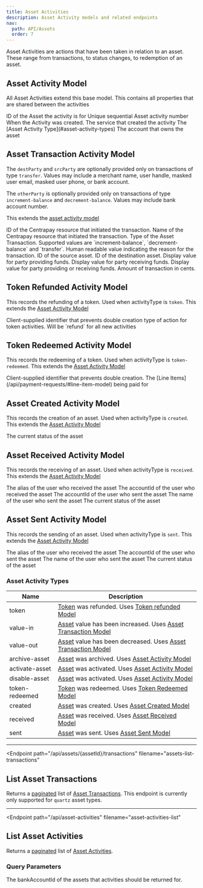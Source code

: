 ```yaml
---
title: Asset Activities
description: Asset Activity models and related endpoints
nav:
  path: API/Assets
  order: 7
---
```



Asset Activities are actions that have been taken in relation to an asset. These range from transactions, to status changes, to redemption of an asset.

## Asset Activity Model

All Asset Activities extend this base model. This contains all properties that are shared between the activities

<Properties>
  <Property name="assetId" type="string">
    ID of the Asset the activity is for
  </Property>

  <Property name="activityNumber" type="string">
    Unique sequential Asset activity number
  </Property>

  <Property name="createdAt" type="timestamp">
    When the Activity was created.
  </Property>

  <Property name="createdBy" type="string">
    The service that created the activity
  </Property>

  <Property name="activityType" type="string">
    The [Asset Activity Type](#asset-activity-types)
  </Property>

  <Property name="accountId" type="string">
    The account that owns the asset
  </Property>
</Properties>


## Asset Transaction Activity Model

The `destParty` and `srcParty` are optionally provided only on transactions of
type `transfer`. Values may include a merchant name, user handle, masked user
email, masked user phone, or bank account.

The `otherParty` is optionally provided only on transactions of type
`increment-balance` and `decrement-balance`. Values may include bank account
number.

This extends the [asset activity model](#asset-activity-model)

<Properties>
  <Property name="ref" type="string">
    ID of the Centrapay resource that initiated the transaction.
  </Property>

  <Property name="refType" type="string">
    Name of the Centrapay resource that initiated the transaction.
  </Property>

  <Property name="type" type="string">
    Type of the Asset Transaction. Supported values are `increment-balance`, `decrement-balance` and `transfer`.
  </Property>

  <Property name="kind" type="string">
    Human readable value indicating the reason for the transaction.
  </Property>

  <Property name="srcAssetId" type="string">
    ID of the source asset.
  </Property>

  <Property name="destAssetId" type="string">
    ID of the destination asset.
  </Property>

  <Property name="srcParty" type="string">
    Display value for party providing funds.
  </Property>

  <Property name="destParty" type="string">
    Display value for party receiving funds.
  </Property>

  <Property name="otherParty" type="string">
    Display value for party providing or receiving funds.
  </Property>

  <Property name="amount" type="string">
    Amount of transaction in cents.
  </Property>
</Properties>

## Token Refunded Activity Model

This records the refunding of a token. Used when activityType is `token`. This extends the [Asset Activity Model](#asset-activity-model)

<Properties>
  <Property name="idempotencyKey" type="string">
      Client-supplied identifier that prevents double creation
  </Property>

  <Property name="action" type="string">
    type of action for token activities. Will be `refund` for all new activities
  </Property>
</Properties>


## Token Redeemed Activity Model

This records the redeeming of a token. Used when activityType is `token-redeemed`. This extends the [Asset Activity Model](#asset-activity-model)

<Properties>
  <Property name="idempotencyKey" type="string">
      Client-supplied identifier that prevents double creation.
  </Property>

  <Property name="lineItems" type="array">
    The [Line Items](/api/payment-requests/#line-item-model) being paid for
  </Property>
</Properties>

## Asset Created Activity Model

This records the creation of an asset. Used when activityType is `created`. This extends the [Asset Activity Model](#asset-activity-model)

<Properties>
  <Property name="status" type="string">
    The current status of the asset
  </Property>
</Properties>


## Asset Received Activity Model

This records the receiving of an asset. Used when activityType is `received`. This extends the [Asset Activity Model](#asset-activity-model)

<Properties>
  <Property name="recipientAlias" type="string">
    The alias of the user who received the asset
  </Property>
  <Property name="recipientAccountId" type="string">
    The accountId of the user who received the asset
  </Property>
  <Property name="senderAccountId" type="string">
    The accountId of the user who sent the asset
  </Property>
  <Property name="sender" type="string">
    The name of the user who sent the asset
  </Property>
  <Property name="status" type="string">
    The current status of the asset
  </Property>
</Properties>


## Asset Sent Activity Model

This records the sending of an asset. Used when activityType is `sent`. This extends the [Asset Activity Model](#asset-activity-model)

<Properties>
  <Property name="recipientAlias" type="string">
    The alias of the user who received the asset
  </Property>
  <Property name="senderAccountId" type="string">
    The accountId of the user who sent the asset
  </Property>
  <Property name="sender" type="string">
    The name of the user who sent the asset
  </Property>
  <Property name="status" type="string">
    The current status of the asset
  </Property>
</Properties>


### Asset Activity Types

|       Name              |                                                 Description                                                                   |
| ----------------------- | ----------------------------------------------------------------------------------------------------------------------------- |
| token                   | [Token](/api/assets#token-model) was refunded. Uses [Token refunded Model](#token-refunded-activity-model)                    |
| value-in                | [Asset](/api/assets#asset-model) value has been increased. Uses [Asset Transaction Model](#asset-transaction-activity-model)  |
| value-out               | [Asset](/api/assets#asset-model) value has been decreased. Uses [Asset Transaction Model](#asset-transaction-activity-model)  |
| archive-asset           | [Asset](/api/assets#asset-model) was archived. Uses [Asset Activity Model](#asset-activity-model)                             |
| activate-asset          | [Asset](/api/assets#asset-model) was activated. Uses [Asset Activity Model](#asset-activity-model)                            |
| disable-asset           | [Asset](/api/assets#asset-model) was activated. Uses [Asset Activity Model](#asset-activity-model)                            |
| token-redeemed          | [Token](/api/assets#token-model) was redeemed. Uses [Token Redeemed Model](#token-redeemed-activity-model)                    |
| created                 | [Asset](/api/assets#asset-model) was created. Uses [Asset Created Model](#asset-created-activity-model)                       |
| received                | [Asset](/api/assets#asset-model) was received. Uses [Asset Received Model](#asset-received-activity-model)                    |
| sent                    | [Asset](/api/assets#asset-model) was sent. Uses [Asset Sent Model](#asset-sent-activity-model)                                |

---

<Endpoint
  path="/api/assets/{assetId}/transactions"
  filename="assets-list-transactions"
>
  ## List Asset Transactions <Badge type="experimental"/>

  Returns a [paginated](/api/pagination) list of [Asset Transactions](#asset-transaction-activity-model). This endpoint is currently only supported for `quartz` asset types.
</Endpoint>

---

<Endpoint
  path="/api/asset-activities"
  filename="asset-activities-list"
>
  ## List Asset Activities

  Returns a [paginated](/api/pagination) list of [Asset Activities](#asset-activity-model).
  
  ### Query Parameters

  <Properties>
    <Property name="bankAccountId" type="string">
      The bankAccountId of the assets that activities should be returned for.
    </Property>
  </Properties>
</Endpoint>